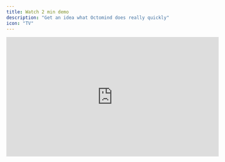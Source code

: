 ```yaml
---
title: Watch 2 min demo
description: "Get an idea what Octomind does really quickly"
icon: "TV"
---
```


<iframe
  width="560"
  height="315"
  src="https://youtu.be/06wpvZRGklE"
  title="YouTube video player"
  frameborder="0"
  allow="accelerometer; autoplay; clipboard-write; encrypted-media; gyroscope; picture-in-picture"
  allowfullscreen
></iframe>
